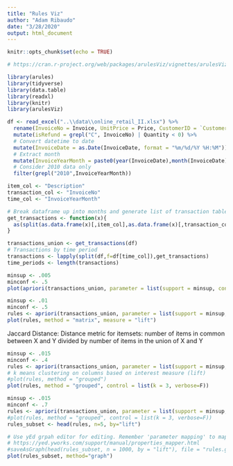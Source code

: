 ```yaml
---
title: "Rules Viz"
author: "Adam Ribaudo"
date: "3/28/2020"
output: html_document
---
```


```r
knitr::opts_chunk$set(echo = TRUE)

# https://cran.r-project.org/web/packages/arulesViz/vignettes/arulesViz.pdf

library(arules)
library(tidyverse)
library(data.table)
library(readxl)
library(knitr)
library(arulesViz)

df <- read_excel("..\\data\\online_retail_II.xlsx") %>%
  rename(InvoiceNo = Invoice, UnitPrice = Price, CustomerID = `Customer ID`) %>%
  mutate(isRefund = grepl("C", InvoiceNo) | Quantity < 0) %>%
  # Convert datetime to date
  mutate(InvoiceDate = as.Date(InvoiceDate, format = "%m/%d/%Y %H:%M")) %>%
  # Extract month
  mutate(InvoiceYearMonth = paste0(year(InvoiceDate),month(InvoiceDate))) %>%
  # Consider 2010 data only
  filter(grepl("2010",InvoiceYearMonth))

item_col <- "Description"
transaction_col <- "InvoiceNo"
time_col <- "InvoiceYearMonth"

# Break dataframe up into months and generate list of transaction tables for each month
get_transactions <- function(x){
  as(split(as.data.frame(x)[,item_col],as.data.frame(x)[,transaction_col]), "transactions")
}

transactions_union <- get_transactions(df)
# Transactions by time period
transactions <- lapply(split(df,f=df[time_col]),get_transactions)
time_periods <- length(transactions)

```



```r
minsup <- .005
minconf <- .5
plot(apriori(transactions_union, parameter = list(support = minsup, confidence = minconf), control=list(verbose=F)))
```


```r
minsup <- .01
minconf <- .5
rules <- apriori(transactions_union, parameter = list(support = minsup, confidence = minconf), control=list(verbose=F))
plot(rules, method = "matrix", measure = "lift")

```

Jaccard Distance: Distance metric for itemsets: number of items in common between X and Y divided by number of items in the union of X and Y 

```r
minsup <- .015
minconf <- .4
rules <- apriori(transactions_union, parameter = list(support = minsup, confidence = minconf), control=list(verbose=F))
# k means clustering on columns based on interest measure (lift)
#plot(rules, method = "grouped")
plot(rules, method = "grouped", control = list(k = 3, verbose=F))
```

```r
minsup <- .015
minconf <- .7
rules <- apriori(transactions_union, parameter = list(support = minsup, confidence = minconf), control=list(verbose=F))
#plot(rules, method = "grouped", control = list(k = 3, verbose=F))
rules_subset <- head(rules, n=5, by="lift")

# Use yEd grpah editor for editing. Remember 'parameter mapping' to map the custom params to visible params
# https://yed.yworks.com/support/manual/properties_mapper.html
#saveAsGraph(head(rules_subset, n = 1000, by = "lift"), file = "rules.graphml")
plot(rules_subset, method="graph")
```